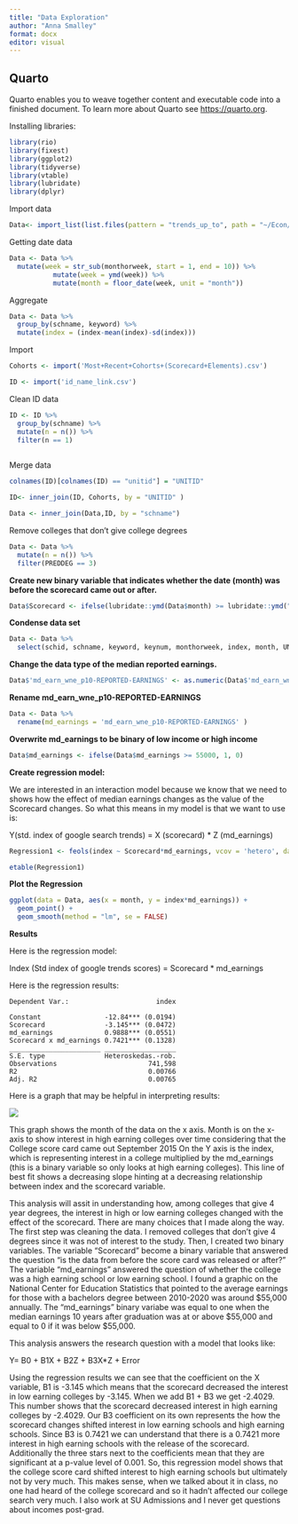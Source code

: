---
title: "Data Exploration"
author: "Anna Smalley"
format: docx
editor: visual
---

## Quarto

Quarto enables you to weave together content and executable code into a finished document. To learn more about Quarto see <https://quarto.org>.

Installing libraries:

```{r}
library(rio)
library(fixest)
library(ggplot2)
library(tidyverse)
library(vtable)
library(lubridate)
library(dplyr)
```

Import data

```{r}
Data<- import_list(list.files(pattern = "trends_up_to", path = "~/Econ/Econometrics",full.names = TRUE), rbind = TRUE, fill = TRUE)
```

Getting date data

```{r}
Data <- Data %>%
  mutate(week = str_sub(monthorweek, start = 1, end = 10)) %>%
           mutate(week = ymd(week)) %>%
           mutate(month = floor_date(week, unit = "month"))

```

Aggregate

```{r}
Data <- Data %>%
  group_by(schname, keyword) %>%
  mutate(index = (index-mean(index)-sd(index)))
```

Import

```{r}
Cohorts <- import('Most+Recent+Cohorts+(Scorecard+Elements).csv')

ID <- import('id_name_link.csv')
```

Clean ID data

```{r}
ID <- ID %>%
  group_by(schname) %>%
  mutate(n = n()) %>%
  filter(n == 1)
  
```

Merge data

```{r}

colnames(ID)[colnames(ID) == "unitid"] = "UNITID"

ID<- inner_join(ID, Cohorts, by = "UNITID" )

Data <- inner_join(Data,ID, by = "schname")
```

Remove colleges that don't give college degrees

```{r}
Data <- Data %>%
  mutate(n = n()) %>%
  filter(PREDDEG == 3)

```

**Create new binary variable that indicates whether the date (month) was before the scorecard came out or after.**

```{r}
Data$Scorecard <- ifelse(lubridate::ymd(Data$month) >= lubridate::ymd("2015-09-01"), 1, 0)

```

**Condense data set**

```{r}
Data <- Data %>% 
  select(schid, schname, keyword, keynum, monthorweek, index, month, UNITID, opeid, OPEID, INSTNM, 'md_earn_wne_p10-REPORTED-EARNINGS', Scorecard )

```

**Change the data type of the median reported earnings.**

```{r}
Data$'md_earn_wne_p10-REPORTED-EARNINGS' <- as.numeric(Data$'md_earn_wne_p10-REPORTED-EARNINGS')

```

**Rename md_earn_wne_p10-REPORTED-EARNINGS**

```{r}
Data <- Data %>%
  rename(md_earnings = 'md_earn_wne_p10-REPORTED-EARNINGS' )

```

**Overwrite md_earnings to be binary of low income or high income**

```{r}
Data$md_earnings <- ifelse(Data$md_earnings >= 55000, 1, 0)
```

**Create regression model:**

We are interested in an interaction model because we know that we need to shows how the effect of median earnings changes as the value of the Scorecard changes. So what this means in my model is that we want to use is:

Y(std. index of google search trends) = X (scorecard) \* Z (md_earnings)

```{r}
Regression1 <- feols(index ~ Scorecard*md_earnings, vcov = 'hetero', data=Data)

etable(Regression1)
```

**Plot the Regression**

```{r}
ggplot(data = Data, aes(x = month, y = index*md_earnings)) +
  geom_point() +
  geom_smooth(method = "lm", se = FALSE)
```

**Results**

Here is the regression model:

Index (Std index of google trends scores) = Scorecard \* md_earnings

Here is the regression results:

```         
Dependent Var.:                      index
                                          
Constant                -12.84*** (0.0194)
Scorecard               -3.145*** (0.0472)
md_earnings             0.9888*** (0.0551)
Scorecard x md_earnings 0.7421*** (0.1328)
_______________________ __________________
S.E. type               Heteroskedas.-rob.
Observations                       741,598
R2                                 0.00766
Adj. R2                            0.00765
```

Here is a graph that may be helpful in interpreting results:

![](http://127.0.0.1:42985/chunk_output/F99F38EC4ea23285/4CB37105/ctbyvg3kold53/00005a.png)

This graph shows the month of the data on the x axis. Month is on the x-axis to show interest in high earning colleges over time considering that the College score card came out September 2015 On the Y axis is the index, which is representing interest in a college multiplied by the md_earnings (this is a binary variable so only looks at high earning colleges). This line of best fit shows a decreasing slope hinting at a decreasing relationship between index and the scorecard variable.

This analysis will assit in understanding how, among colleges that give 4 year degrees, the interest in high or low earning colleges changed with the effect of the scorecard. There are many choices that I made along the way. The first step was cleaning the data. I removed colleges that don't give 4 degrees since it was not of interest to the study. Then, I created two binary variables. The variable "Scorecard" become a binary variable that answered the question "is the data from before the score card was released or after?" The variable "md_earnings" answered the question of whether the college was a high earning school or low earning school. I found a graphic on the National Center for Education Statistics that pointed to the average earnings for those with a bachelors degree between 2010-2020 was around \$55,000 annually. The "md_earnings" binary variabe was equal to one when the median earnings 10 years after graduation was at or above \$55,000 and equal to 0 if it was below \$55,000.

This analysis answers the research question with a model that looks like:

Y= B0 + B1X + B2Z + B3X\*Z + Error

Using the regression results we can see that the coefficient on the X variable, B1 is -3.145 which means that the scorecard decreased the interest in low earning colleges by -3.145. When we add B1 + B3 we get -2.4029. This number shows that the scorecard decreased interest in high earning colleges by -2.4029. Our B3 coefficient on its own represents the how the scorecard changes shifted interest in low earning schools and high earning schools. Since B3 is 0.7421 we can understand that there is a 0.7421 more interest in high earning schools with the release of the scorecard. Additionally the three stars next to the coefficients mean that they are significant at a p-value level of 0.001. So, this regression model shows that the college score card shifted interest to high earning schools but ultimately not by very much. This makes sense, when we talked about it in class, no one had heard of the college scorecard and so it hadn't affected our college search very much. I also work at SU Admissions and I never get questions about incomes post-grad.
